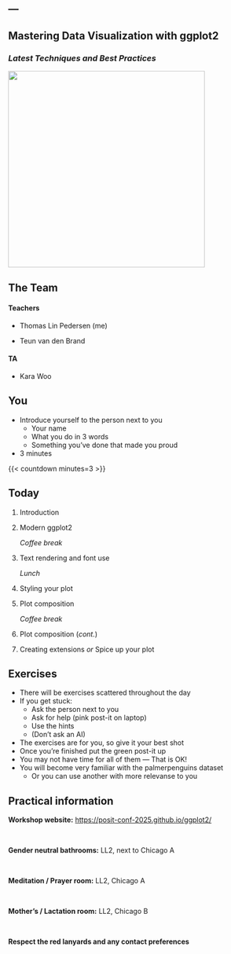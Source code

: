---
---

## Mastering Data Visualization with ggplot2
### *Latest Techniques and Best Practices*

::: r-stack
[![](https://github.com/rstudio/hex-stickers/blob/main/PNG/ggplot2.png?raw=true){width="400"}](https://ggplot2.tidyverse.org){target="_blank"}
:::

## The Team

::: {.center-y}
#### Teachers
* Thomas Lin Pedersen (me)

* Teun van den Brand

#### TA
* Kara Woo
:::

## You

* Introduce yourself to the person next to you
  - Your name
  - What you do in 3 words
  - Something you've done that made you proud
* 3 minutes

{{< countdown minutes=3 >}}

## Today

1. Introduction
2. Modern ggplot2

   *Coffee break*

3. Text rendering and font use

   *Lunch*

4. Styling your plot
5. Plot composition

   *Coffee break*

5. Plot composition (*cont.*)
6. Creating extensions *or* Spice up your plot

## Exercises

* There will be exercises scattered throughout the day
* If you get stuck:
  - Ask the person next to you
  - Ask for help (pink post-it on laptop)
  - Use the hints
  - (Don't ask an AI)
* The exercises are for you, so give it your best shot
* Once you're finished put the green post-it up
* You may not have time for all of them — That is OK!
* You will become very familiar with the palmerpenguins dataset
  - Or you can use another with more relevanse to you

## Practical information

::: {.center-y}
**Workshop website:** <https://posit-conf-2025.github.io/ggplot2/>

&nbsp;

**Gender neutral bathrooms:** LL2, next to Chicago A

&nbsp;

**Meditation / Prayer room:** LL2, Chicago A

&nbsp;

**Mother’s / Lactation room:** LL2, Chicago B

&nbsp;

**Respect the red lanyards and any contact preferences**
:::
